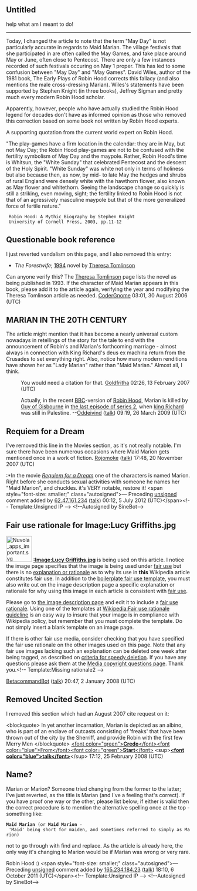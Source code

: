 <article id="1644880" title=Talk:Maid Marian>
	<talkpage id="1644880" title="Talk:Maid Marian">
{{WikiProjectBannerShell|1=
{{WikiProject Middle Ages|class=C|importance=mid}}
{{WikiProject Women's History|class=C|importance=mid}}
{{WikiProject Feminism|class=C|importance=low}}
}}


==Untitled==
help what am I meant to do!

----
Today, I changed the article to note that the term &quot;May Day&quot; is not particularly accurate in regards to Maid Marian. The village festivals that she participated in are often called the May Games, and take place around May or June, often close to Pentecost. There are only a few instances recorded of such festivals occuring on May 1 proper. This has led to some confusion between &quot;May Day&quot; and &quot;May Games&quot;. David Wiles, author of the 1981 book, The Early Plays of Robin Hood corrects this fallacy (and also mentions the male cross-dressing Marian). Wiles's statements have been supported by Stephen Knight (in three books), Jeffrey Sigman and pretty much every modern Robin Hood scholar.

Apparently, however, people who have actually studied the Robin Hood legend for decades don't have as informed opinion as those who removed this correction based on some book not written by Robin Hood experts.

A supporting quotation from the current world expert on Robin Hood.

&quot;The play-games have a firm location in the calendar: they are in May, but not May Day; the Robin Hood play-games are not to be confused with the fertility symbolism of May Day and the maypole. Rather, Robin Hood's time is Whitsun, the &quot;White Sunday&quot; that celebrated Pentecost and the descent of the Holy Spirit. &quot;White Sunday&quot; was white not only in terms of holiness but also because then, as now, by mid- to late May the hedges and shrubs of rural England were densely white with the hawthorn flower, also known as May flower and whitethorn. Seeing the landscape change so quickly is still a striking, even moving, sight; the fertility linked to Robin Hood is not that of an agressively masculine maypole but that of the more generalized force of fertile nature.&quot;
  Robin Hood: A Mythic Biography by Stephen Knight
  University of Cornell Press, 2003, pp.11-12

== Questionable book reference ==

I just reverted vandalism on this page, and I also removed this entry:

*''The Forestwife''; [[1994]] novel by [[Theresa Tomlinson]]

Can anyone verify this? The [[Theresa Tomlinson]] page lists the novel as being published in 1993. If the character of Maid Marian appears in this book, please add it to the article again, verifying the year and modifying the Theresa Tomlinson article as needed. [[User:CoderGnome|CoderGnome]] 03:01, 30 August 2006 (UTC)
==MARIAN IN THE 20TH CENTURY==

The article might mention that it has become a nearly universal custom nowadays in retellings of the story for the tale to end with the announcement of Robin's and Marian's forthcoming marriage - almost always in connection with King Richard's deus ex machina return from the Crusades to set everything right. Also, notice how many modern renditions have shown her as &quot;Lady Marian&quot; rather than &quot;Maid Marian.&quot; Almost all, I think.

:You would need a citation for that.  [[User:Goldfritha|Goldfritha]] 02:26, 13 February 2007 (UTC)

:Actually, in the recent [[BBC]]-version of [[Robin Hood (2006 TV series)|Robin Hood]], Marian is killed by [[Guy of Gisbourne]] in [[We Are Robin Hood!|the last episode of series 2]], when [[Richard I of England|king Richard]] was still in Palestine. --[[User:Oddeivind|Oddeivind]] ([[User talk:Oddeivind|talk]]) 09:19, 26 March 2009 (UTC)

== Requiem for a Dream ==

I've removed this line in the Movies section, as it's not really notable.  I'm sure there have been numerous occasions where Maid Marion gets mentioned once in a work of fiction.  [[User:Rojomoke|Rojomoke]] ([[User talk:Rojomoke|talk]]) 17:48, 20 November 2007 (UTC)
:*In the movie ''[[Requiem for a Dream]]'' one of the characters is named Marion. Right before she conducts sexual activities with someone he names her &quot;Maid Marion&quot;, and chuckles.
it's VERY notable, restore it!  &lt;span style=&quot;font-size: smaller;&quot; class=&quot;autosigned&quot;&gt;— Preceding [[Wikipedia:Signatures|unsigned]] comment added by [[Special:Contributions/62.47.161.234|62.47.161.234]] ([[User talk:62.47.161.234|talk]]) 00:12, 5 July 2012 (UTC)&lt;/span&gt;&lt;!-- Template:Unsigned IP --&gt; &lt;!--Autosigned by SineBot--&gt;

==Fair use rationale for Image:Lucy Griffiths.jpg==
[[Image:Nuvola apps important.svg|70px|left]]
'''[[:Image:Lucy Griffiths.jpg]]''' is being used on this article. I notice the image page specifies that the image is being used under [[Wikipedia:Fair use|fair use]] but there is no [[Wikipedia:Fair use rationale guideline|explanation or rationale]] as to why its use in '''this''' Wikipedia article constitutes fair use. In addition to the [[Wikipedia:Image copyright tags/Fair use|boilerplate fair use template]], you must also write out on the image description page a specific explanation or rationale for why using this image in each article is consistent with [[WP:FU|fair use]].

Please go to [[:Image:Lucy Griffiths.jpg|the image description page]] and edit it to include a [[Wikipedia:Fair use rationale guideline |fair use rationale]]. Using one of the templates at [[Wikipedia:Fair use rationale guideline]] is an easy way to insure that your image is in compliance with Wikipedia policy, but remember that you must complete the template. Do not simply insert a blank template on an image page.

If there is  other fair use media, consider checking that you have specified the fair use rationale on the other images used on this page.  Note that any fair use images lacking such an explanation can be deleted one week after being tagged, as described on [[Wikipedia:Criteria for speedy deletion#Images.2FMedia|criteria for speedy deletion]]. If you have any questions please ask them at the [[Wikipedia:Media copyright questions|Media copyright questions page]]. Thank you.&lt;!-- Template:Missing rationale2 --&gt;

[[User:BetacommandBot|BetacommandBot]] ([[User talk:BetacommandBot|talk]]) 20:47, 2 January 2008 (UTC)

==Removed Uncited Section ==
I removed this section which had an August 2007 cite request on it:

&lt;blockquote&gt;
In yet another incarnation, Marian is depicted as an albino, who is part of an enclave of outcasts consisting of 'freaks' that have been thrown out of the city by the Sherriff, and provide Robin with the first few Merry Men
&lt;/blockquote&gt;
[[User:CredoFromStart|&lt;font color=&quot;green&quot;&gt;'''Credo'''&lt;/font&gt;&lt;font color=&quot;blue&quot;&gt;From&lt;/font&gt;&lt;font color=&quot;green&quot;&gt;'''Start'''&lt;/font&gt;]]  &lt;sup&gt;[[User_talk:CredoFromStart |'''&lt;font color=&quot;blue&quot;&gt;talk&lt;/font&gt;''']]&lt;/sup&gt; 17:12, 25 February 2008 (UTC)

== Name? ==

Marian or Marion? Someone tried changing from the former to the latter; I've just reverted, as the title is Marian (and I've a feeling that's correct). If you have proof one way or the other, please list below; if either is valid then the correct procedure is to mention the alternative spelling once at the top - something like:

 '''Maid Marian''' (or '''Maid Marion''' - 'Maid' being short for maiden, and sometimes referred to simply as Marion)

not to go through with find and replace. As the article is already here, the only way it's changing to Marion would be if Marian was wrong or very rare.

Robin Hood :)  &lt;span style=&quot;font-size: smaller;&quot; class=&quot;autosigned&quot;&gt;— Preceding [[Wikipedia:Signatures|unsigned]] comment added by [[Special:Contributions/165.234.184.23|165.234.184.23]] ([[User talk:165.234.184.23|talk]]) 18:10, 6 October 2011 (UTC)&lt;/span&gt;&lt;!-- Template:Unsigned IP --&gt; &lt;!--Autosigned by SineBot--&gt;
	</talkpage>
</article>